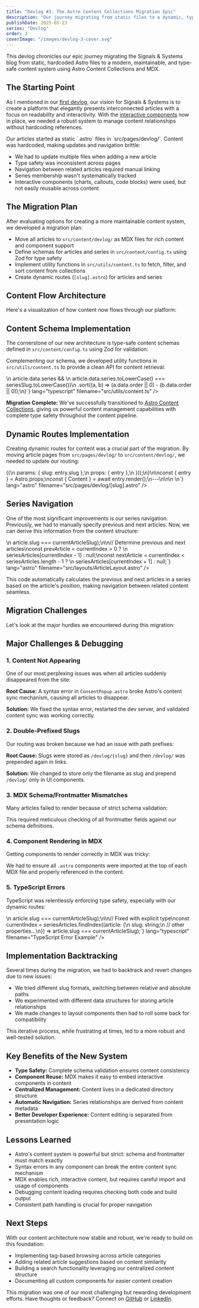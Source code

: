```yaml
---
title: "Devlog #3: The Astro Content Collections Migration Epic"
description: "Our journey migrating from static files to a dynamic, type-safe content architecture using Astro Content Collections and MDX."
publishDate: 2025-05-23
series: "Devlog"
order: 3
coverImage: "/images/devlog-3-cover.svg"
---
```



<p class="lead">
  This devlog chronicles our epic journey migrating the Signals & Systems blog from static, hardcoded Astro files 
  to a modern, maintainable, and type-safe content system using Astro Content Collections and MDX.
</p>

<h2 class="text-2xl font-bold mt-8 mb-4">The Starting Point</h2>
<p>
  As I mentioned in our <a href="/devlog/1-platform-setup" class="text-blue-600 hover:underline">first devlog</a>, 
  our vision for Signals & Systems is to create a platform that elegantly presents interconnected articles with a 
  focus on readability and interactivity. With the <a href="/devlog/2-interactive-components" class="text-blue-600 hover:underline">interactive components</a> now in place, 
  we needed a robust system to manage content relationships without hardcoding references.
</p>
<p class="mt-4">
  Our articles started as static `.astro` files in `src/pages/devlog/`. Content was hardcoded, making updates and navigation brittle:
</p>
<ul class="list-disc pl-6 mt-4 space-y-2">
  <li>We had to update multiple files when adding a new article</li>
  <li>Type safety was inconsistent across pages</li>
  <li>Navigation between related articles required manual linking</li>
  <li>Series membership wasn't systematically tracked</li>
  <li>Interactive components (charts, callouts, code blocks) were used, but not easily reusable across content</li>
</ul>

<h2 class="text-2xl font-bold mt-8 mb-4">The Migration Plan</h2>
<p>
  After evaluating options for creating a more maintainable content system, we developed a migration plan:
</p>
<ul class="list-disc pl-6 mt-4 space-y-2">
  <li>Move all articles to <code class="bg-gray-100 px-2 py-1 rounded">src/content/devlog/</code> as MDX files for rich content and component support</li>
  <li>Define schemas for articles and series in <code class="bg-gray-100 px-2 py-1 rounded">src/content/config.ts</code> using Zod for type safety</li>
  <li>Implement utility functions in <code class="bg-gray-100 px-2 py-1 rounded">src/utils/content.ts</code> to fetch, filter, and sort content from collections</li>
  <li>Create dynamic routes (<code class="bg-gray-100 px-2 py-1 rounded">[slug].astro</code>) for articles and series</li>
</ul>

<h2 class="text-2xl font-bold mt-8 mb-4">Content Flow Architecture</h2>
<p>Here's a visualization of how content now flows through our platform:</p>
<div class="my-8">
  <ChartComponent 
    type="bar" 
    data={{
      labels: ['Content Collections', 'Schema Validation', 'Utility Functions', 'Dynamic Routes', 'UI Components'],
      datasets: [
        {
          label: 'Data Flow',
          data: [100, 90, 80, 70, 60],
          backgroundColor: 'rgba(52, 152, 219, 0.5)',
          borderColor: 'rgb(52, 152, 219)',
          borderWidth: 1
        }
      ]
    }}
    height={300}
    title="Content Flow Through Platform Architecture"
    description="Path of content from collections through validation to display"
  />
</div>

<h2 class="text-2xl font-bold mt-8 mb-4">Content Schema Implementation</h2>
<p>
  The cornerstone of our new architecture is type-safe content schemas defined in 
  <code class="bg-gray-100 px-2 py-1 rounded">src/content/config.ts</code> using Zod for validation:
</p>
<div class="my-6">
  <CodeBlock
    code={`import { defineCollection, z } from 'astro:content';\n\n// Define the schema for articles with strict type validation\nconst articleCollection = defineCollection({\n  type: 'content',\n  schema: z.object({\n    title: z.string(),\n    description: z.string(),\n    publishDate: z.date(),\n    series: z.string().optional(),\n    order: z.number().optional(),\n    coverImage: z.string()\n  })\n});\n\n// Define the schema for series\nconst seriesCollection = defineCollection({\n  type: 'data',\n  schema: z.object({\n    title: z.string(),\n    description: z.string(),\n    articleCount: z.number(),\n    startDate: z.date()\n  })\n});\n\n// Export collections to register them\nexport const collections = {\n  'devlog': articleCollection,\n  'series': seriesCollection\n};`}
    lang="typescript"
    filename="src/content/config.ts"
  />
</div>
<p class="mt-4">
  Complementing our schema, we developed utility functions in <code class="bg-gray-100 px-2 py-1 rounded">src/utils/content.ts</code> to provide a clean API for content retrieval:
</p>
<div class="my-6">
  <CodeBlock
    code={`import { getCollection } from 'astro:content';\n\n// Fetch all articles with type safety\nexport async function getAllArticles() {\n  return await getCollection('devlog');\n}\n\n// Fetch all series data\nexport async function getAllSeries() {\n  return await getCollection('series');\n}\n\n// Get articles for a specific series\nexport async function getSeriesArticles(seriesSlug: string) {\n  const articles = await getAllArticles();\n  return articles.filter(article => \n    article.data.series && \n    article.data.series.toLowerCase() === seriesSlug.toLowerCase())\n    .sort((a, b) => (a.data.order || 0) - (b.data.order || 0));\n}`}
    lang="typescript"
    filename="src/utils/content.ts"
  />
</div>
<CalloutBox type="info">
  <p>
    <strong>Migration Complete:</strong> We've successfully transitioned to 
    <a href="https://docs.astro.build/en/guides/content-collections/" class="text-blue-600 hover:underline">Astro Content Collections</a>, 
    giving us powerful content management capabilities with complete type safety throughout the content pipeline.
  </p>
</CalloutBox>

<h2 class="text-2xl font-bold mt-8 mb-4">Dynamic Routes Implementation</h2>
<p>
  Creating dynamic routes for content was a crucial part of the migration. By moving article pages from <code class="bg-gray-100 px-2 py-1 rounded">src/pages/devlog/</code> to <code class="bg-gray-100 px-2 py-1 rounded">src/content/devlog/</code>, we needed to update our routing:
</p>
<div class="bg-gray-50 rounded-md p-4 my-6 overflow-auto">
  <CodeBlock
    code={`---\n// src/pages/devlog/[slug].astro\nimport { getCollection } from 'astro:content';\nimport ArticleLayout from '../../layouts/ArticleLayout.astro';\n\n// Generate routes for all devlog articles\nexport async function getStaticPaths() {\n  const devlogEntries = await getCollection('devlog');\n  return devlogEntries.map(entry => ({\n    params: { slug: entry.slug },\n    props: { entry },\n  }));\n}\n\nconst { entry } = Astro.props;\nconst { Content } = await entry.render();\n---\n\n<ArticleLayout frontmatter={entry.data} slug={entry.slug}>\n  <Content />\n</ArticleLayout>`}
    lang="astro"
    filename="src/pages/devlog/[slug].astro"
  />
</div>

<h2 class="text-2xl font-bold mt-8 mb-4">Series Navigation</h2>
<p>
  One of the most significant improvements is our series navigation. Previously, we had to manually specify 
  previous and next articles. Now, we can derive this information from the content structure:
</p>
<div class="bg-gray-50 rounded-md p-4 my-6 overflow-auto">
  <CodeBlock
    code={`// Get all articles in this series, sorted by order\nconst seriesArticles = await getSeriesArticles(seriesSlug);\n\n// Find the current article's position in the series\nconst currentIndex = seriesArticles.findIndex(article => \n  article.slug === currentArticleSlug);\n\n// Determine previous and next articles\nconst prevArticle = currentIndex > 0 ? \n  seriesArticles[currentIndex - 1] : null;\nconst nextArticle = currentIndex < seriesArticles.length - 1 ? \n  seriesArticles[currentIndex + 1] : null;`}
    lang="astro"
    filename="src/layouts/ArticleLayout.astro"
  />
</div>
<p class="mt-4">
  This code automatically calculates the previous and next articles in a series based on the article's position, 
  making navigation between related content seamless.
</p>

<h2 class="text-2xl font-bold mt-8 mb-4">Migration Challenges</h2>
<p>
  Let's look at the major hurdles we encountered during this migration:
</p>
<div class="my-8">
  <ChartComponent 
    type="bar" 
    data={{
      labels: ['Content Not Appearing', 'Double-Prefixed Slugs', 'MDX Schema Mismatches', 'Component Rendering', 'TypeScript Errors'],
      datasets: [
        {
          label: 'Debugging Difficulty',
          data: [85, 65, 55, 70, 40],
          backgroundColor: 'rgba(231, 76, 60, 0.5)',
          borderColor: 'rgb(231, 76, 60)',
          borderWidth: 1
        }
      ]
    }}
    title="Migration Challenge Difficulty"
    description="Relative difficulty of challenges encountered during the migration"
  />
</div>

<h2 class="text-2xl font-bold mt-8 mb-4">Major Challenges & Debugging</h2>

<h3 class="text-xl font-semibold mt-6 mb-2">1. Content Not Appearing</h3>
<p>
  One of our most perplexing issues was when all articles suddenly disappeared from the site:
</p>
<CalloutBox type="warning">
  <p>
    <strong>Root Cause:</strong> A syntax error in <code>ConsentPopup.astro</code> broke Astro's content sync mechanism, causing all articles to disappear.
  </p>
  <p>
    <strong>Solution:</strong> We fixed the syntax error, restarted the dev server, and validated content sync was working correctly.
  </p>
</CalloutBox>

<h3 class="text-xl font-semibold mt-6 mb-2">2. Double-Prefixed Slugs</h3>
<p>
  Our routing was broken because we had an issue with path prefixes:
</p>
<CalloutBox type="warning">
  <p>
    <strong>Root Cause:</strong> Slugs were stored as <code>/devlog/&#123;slug&#125;</code> and then <code>/devlog/</code> was prepended again in links.
  </p>
  <p>
    <strong>Solution:</strong> We changed to store only the filename as slug and prepend <code>/devlog/</code> only in UI components.
  </p>
</CalloutBox>

<h3 class="text-xl font-semibold mt-6 mb-2">3. MDX Schema/Frontmatter Mismatches</h3>
<p>
  Many articles failed to render because of strict schema validation:
</p>
<div class="bg-gray-50 rounded-md p-4 my-4 overflow-auto">
  <CodeBlock
    code={`// Example frontmatter mismatch\n// Schema expected:\ntitle: string;\ndescription: string;\npublishDate: date; // ISO format\n\n// But MDX had:\ntitle: "Article Title"\ndescription: "Description"\npublishDate: "May 21, 2025" // Wrong format`}
    lang="yaml"
    filename="MDX Frontmatter Example"
  />
</div>
<p>
  This required meticulous checking of all frontmatter fields against our schema definitions.
</p>

<h3 class="text-xl font-semibold mt-6 mb-2">4. Component Rendering in MDX</h3>
<p>
  Getting components to render correctly in MDX was tricky:
</p>
<CalloutBox type="info">
  <p>
    We had to ensure all <code>.astro</code> components were imported at the top of each MDX file and properly referenced in the content.
  </p>
</CalloutBox>

<h3 class="text-xl font-semibold mt-6 mb-2">5. TypeScript Errors</h3>
<p>
  TypeScript was relentlessly enforcing type safety, especially with our dynamic routes:
</p>
<div class="bg-gray-50 rounded-md p-4 my-4 overflow-auto">
  <CodeBlock
    code={`// Error: Parameter 'article' implicitly has an 'any' type\nconst currentIndex = seriesArticles.findIndex(article => \n  article.slug === currentArticleSlug);\n\n// Fixed with explicit type\nconst currentIndex = seriesArticles.findIndex((article: {\n  slug: string;\n  // other properties...\n}) => article.slug === currentArticleSlug);`}
    lang="typescript"
    filename="TypeScript Error Example"
  />
</div>

<h2 class="text-2xl font-bold mt-8 mb-4">Implementation Backtracking</h2>
<p>
  Several times during the migration, we had to backtrack and revert changes due to new issues:
</p>
<ul class="list-disc pl-6 mt-4 space-y-2">
  <li>We tried different slug formats, switching between relative and absolute paths</li>
  <li>We experimented with different data structures for storing article relationships</li>
  <li>We made changes to layout components then had to roll some back for compatibility</li>
</ul>
<p>
  This iterative process, while frustrating at times, led to a more robust and well-tested solution.
</p>

<h2 class="text-2xl font-bold mt-8 mb-4">Key Benefits of the New System</h2>
<ul class="list-disc pl-6 mt-4 space-y-2">
  <li><strong>Type Safety:</strong> Complete schema validation ensures content consistency</li>
  <li><strong>Component Reuse:</strong> MDX makes it easy to embed interactive components in content</li>
  <li><strong>Centralized Management:</strong> Content lives in a dedicated directory structure</li>
  <li><strong>Automatic Navigation:</strong> Series relationships are derived from content metadata</li>
  <li><strong>Better Developer Experience:</strong> Content editing is separated from presentation logic</li>
</ul>

<h2 class="text-2xl font-bold mt-8 mb-4">Lessons Learned</h2>
<CalloutBox type="info" title="Key Takeaways">
  <ul class="list-disc pl-6 mt-2 space-y-1">
    <li>Astro's content system is powerful but strict: schema and frontmatter must match exactly</li>
    <li>Syntax errors in any component can break the entire content sync mechanism</li>
    <li>MDX enables rich, interactive content, but requires careful import and usage of components</li>
    <li>Debugging content loading requires checking both code and build output</li>
    <li>Consistent path handling is crucial for proper navigation</li>
  </ul>
</CalloutBox>

<h2 class="text-2xl font-bold mt-8 mb-4">Next Steps</h2>
<p>
  With our content architecture now stable and robust, we're ready to build on this foundation:
</p>
<ul class="list-disc pl-6 mt-4 space-y-2">
  <li>Implementing tag-based browsing across article categories</li>
  <li>Adding related article suggestions based on content similarity</li>
  <li>Building a search functionality leveraging our centralized content structure</li>
  <li>Documenting all custom components for easier content creation</li>
</ul>

<CalloutBox type="tip" title="Join the Conversation">
  <p>
    This migration was one of our most challenging but rewarding development efforts. Have thoughts or feedback? Connect on <a href="https://github.com/Tamok" class="text-blue-600 hover:text-blue-800">GitHub</a> or <a href="https://www.linkedin.com/in/jonathan-engeln/" class="text-blue-600 hover:text-blue-800">LinkedIn</a>.
  </p>
</CalloutBox>